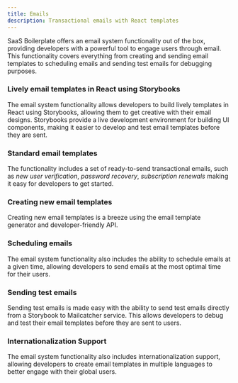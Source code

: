 ```yaml
---
title: Emails
description: Transactional emails with React templates
---
```


SaaS Boilerplate offers an email system functionality out of the box, providing developers with a powerful tool to
engage users through email. This functionality covers everything from creating and sending email templates to scheduling
emails and sending test emails for debugging purposes.

### Lively email templates in React using Storybooks

The email system functionality allows developers to build lively templates in React using Storybooks, allowing them to
get creative with their email designs. Storybooks provide a live development environment for building UI components,
making it easier to develop and test email templates before they are sent.

### Standard email templates

The functionality includes a set of ready-to-send transactional emails, such as *new user verification*, *password
recovery*, *subscription renewals* making it easy for developers to get started.

### Creating new email templates

Creating new email templates is a breeze using the email template generator and developer-friendly API.

### Scheduling emails

The email system functionality also includes the ability to schedule emails at a given time, allowing developers to send
emails at the most optimal time for their users.

### Sending test emails

Sending test emails is made easy with the ability to send test emails directly from a Storybook to Mailcatcher service.
This allows developers to debug and test their email templates before they are sent to users.

### Internationalization Support

The email system functionality also includes internationalization support, allowing developers to create email templates
in multiple languages to better engage with their global users.
